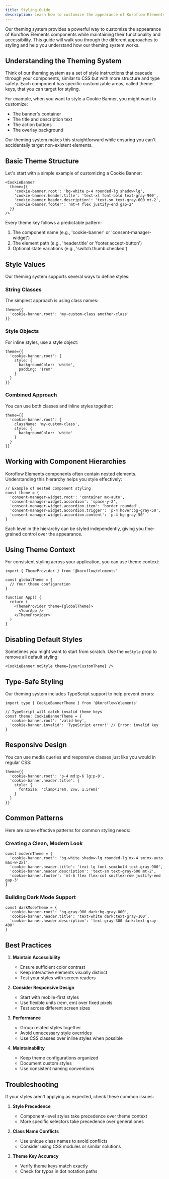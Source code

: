 ```yaml
---
title: Styling Guide
description: Learn how to customize the appearance of Koroflow Elements components through our flexible theming system.
---
```


Our theming system provides a powerful way to customize the appearance of Koroflow Elements components while maintaining their functionality and accessibility. This guide will walk you through the different approaches to styling and help you understand how our theming system works.

## Understanding the Theming System

Think of our theming system as a set of style instructions that cascade through your components, similar to CSS but with more structure and type safety. Each component has specific customizable areas, called theme keys, that you can target for styling.

For example, when you want to style a Cookie Banner, you might want to customize:
- The banner's container
- The title and description text
- The action buttons
- The overlay background

Our theming system makes this straightforward while ensuring you can't accidentally target non-existent elements.

## Basic Theme Structure

Let's start with a simple example of customizing a Cookie Banner:

```tsx
<CookieBanner 
  theme={{
    'cookie-banner.root': 'bg-white p-4 rounded-lg shadow-lg',
    'cookie-banner.header.title': 'text-xl font-bold text-gray-900',
    'cookie-banner.header.description': 'text-sm text-gray-600 mt-2',
    'cookie-banner.footer': 'mt-4 flex justify-end gap-2'
  }}
/>
```

Every theme key follows a predictable pattern:
1. The component name (e.g., 'cookie-banner' or 'consent-manager-widget')
2. The element path (e.g., 'header.title' or 'footer.accept-button')
3. Optional state variations (e.g., 'switch.thumb.checked')

## Style Values

Our theming system supports several ways to define styles:

### String Classes
The simplest approach is using class names:

```tsx
theme={{
  'cookie-banner.root': 'my-custom-class another-class'
}}
```

### Style Objects
For inline styles, use a style object:

```tsx
theme={{
  'cookie-banner.root': {
    style: {
      backgroundColor: 'white',
      padding: '1rem'
    }
  }
}}
```

### Combined Approach
You can use both classes and inline styles together:

```tsx
theme={{
  'cookie-banner.root': {
    className: 'my-custom-class',
    style: {
      backgroundColor: 'white'
    }
  }
}}
```

## Working with Component Hierarchies

Koroflow Elements components often contain nested elements. Understanding this hierarchy helps you style effectively:

```tsx
// Example of nested component styling
const theme = {
  'consent-manager-widget.root': 'container mx-auto',
  'consent-manager-widget.accordion': 'space-y-2',
  'consent-manager-widget.accordion.item': 'border rounded',
  'consent-manager-widget.accordion.trigger': 'p-4 hover:bg-gray-50',
  'consent-manager-widget.accordion.content': 'p-4 bg-gray-50'
}
```

Each level in the hierarchy can be styled independently, giving you fine-grained control over the appearance.

## Using Theme Context

For consistent styling across your application, you can use theme context:

```tsx
import { ThemeProvider } from '@koroflow/elements'

const globalTheme = {
  // Your theme configuration
}

function App() {
  return (
    <ThemeProvider theme={globalTheme}>
      <YourApp />
    </ThemeProvider>
  )
}
```

## Disabling Default Styles

Sometimes you might want to start from scratch. Use the `noStyle` prop to remove all default styling:

```tsx
<CookieBanner noStyle theme={yourCustomTheme} />
```

## Type-Safe Styling

Our theming system includes TypeScript support to help prevent errors:

```tsx
import type { CookieBannerTheme } from '@koroflow/elements'

// TypeScript will catch invalid theme keys
const theme: CookieBannerTheme = {
  'cookie-banner.root': 'valid-key',
  'cookie-banner.invalid': 'TypeScript error!' // Error: invalid key
}
```

## Responsive Design

You can use media queries and responsive classes just like you would in regular CSS:

```tsx
theme={{
  'cookie-banner.root': 'p-4 md:p-6 lg:p-8',
  'cookie-banner.header.title': {
    style: {
      fontSize: 'clamp(1rem, 2vw, 1.5rem)'
    }
  }
}}
```

## Common Patterns

Here are some effective patterns for common styling needs:

### Creating a Clean, Modern Look
```tsx
const modernTheme = {
  'cookie-banner.root': 'bg-white shadow-lg rounded-lg mx-4 sm:mx-auto max-w-2xl',
  'cookie-banner.header.title': 'text-lg font-semibold text-gray-900',
  'cookie-banner.header.description': 'text-sm text-gray-600 mt-2',
  'cookie-banner.footer': 'mt-6 flex flex-col sm:flex-row justify-end gap-3'
}
```

### Building Dark Mode Support
```tsx
const darkModeTheme = {
  'cookie-banner.root': 'bg-gray-900 dark:bg-gray-800',
  'cookie-banner.header.title': 'text-white dark:text-gray-100',
  'cookie-banner.header.description': 'text-gray-300 dark:text-gray-400'
}
```

## Best Practices

1. **Maintain Accessibility**
   - Ensure sufficient color contrast
   - Keep interactive elements visually distinct
   - Test your styles with screen readers

2. **Consider Responsive Design**
   - Start with mobile-first styles
   - Use flexible units (rem, em) over fixed pixels
   - Test across different screen sizes

3. **Performance**
   - Group related styles together
   - Avoid unnecessary style overrides
   - Use CSS classes over inline styles when possible

4. **Maintainability**
   - Keep theme configurations organized
   - Document custom styles
   - Use consistent naming conventions

## Troubleshooting

If your styles aren't applying as expected, check these common issues:

1. **Style Precedence**
   - Component-level styles take precedence over theme context
   - More specific selectors take precedence over general ones

2. **Class Name Conflicts**
   - Use unique class names to avoid conflicts
   - Consider using CSS modules or similar solutions

3. **Theme Key Accuracy**
   - Verify theme keys match exactly
   - Check for typos in dot notation paths

